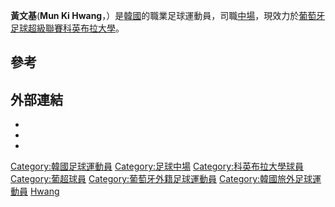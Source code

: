 {{Infobox football biography
 | name = 黃文基
 | image =
 | fullname = Mun Ki Hwang
 | birth_date = {{birth date and age|1996|12|8|df=y}}
 | birth_place = [[韓國|韓國]][[首爾|首爾]]
 | height = {{height|m=1.76|precision=0}}
 | position = [[中場|中場]]
 | currentclub = [[科英布拉大學足球會|科英布拉大學]]
 | clubnumber = 24
 | youthyears1 = 2014–2015 | youthclubs1 = [[科英布拉大學足球會|科英布拉大學]]
 | years1 = 2015– | clubs1 = [[科英布拉大學足球會|科英布拉大學]] | caps1 = 0 | goals1 = 0
 | nationalyears1 = | nationalteam1 = | nationalcaps1 = | nationalgoals1 =
 | pcupdate = 16 September 2015
 | ntupdate =
}}

'''黃文基'''('''Mun Ki Hwang'''，{{bd|1996年|12月8日||}}）是[[韓國|韓國]]的職業足球運動員，司職[[中場|中場]]，現效力於[[葡萄牙足球超級聯賽|葡萄牙足球超級聯賽]][[科英布拉大學足球會|科英布拉大學]]。

==參考==
{{Reflist}}

==外部連結==
*{{Zerozero profile|475662}}
*{{ForaDeJogo|199612080004}}
*{{Soccerway|mun-ki-hwang/412590}}

{{DEFAULTSORT: Hwang, MUN Ki}}
[[Category:韓國足球運動員|Category:韓國足球運動員]]
[[Category:足球中場|Category:足球中場]]
[[Category:科英布拉大學球員|Category:科英布拉大學球員]]
[[Category:葡超球員|Category:葡超球員]]
[[Category:葡萄牙外籍足球運動員|Category:葡萄牙外籍足球運動員]]
[[Category:韓國旅外足球運動員|Category:韓國旅外足球運動員]]
[[Category:黃姓|Hwang]]